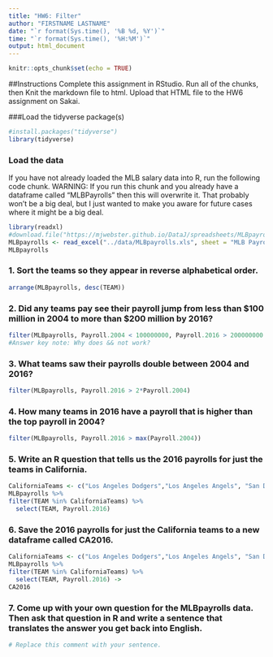 ```yaml
---
title: "HW6: Filter"
author: "FIRSTNAME LASTNAME"
date: "`r format(Sys.time(), '%B %d, %Y')`"
time: "`r format(Sys.time(), '%H:%M')`"
output: html_document
---
```

```r
knitr::opts_chunk$set(echo = TRUE)
```


##Instructions
Complete this assignment in RStudio. Run all of the chunks, then Knit the markdown file to html. Upload that HTML file to the HW6 assignment on Sakai.

###Load the tidyverse package(s)
```r
#install.packages("tidyverse")
library(tidyverse)
```


### Load the data
If you have not already loaded the MLB salary data into R, run the following code chunk. WARNING: If you run this chunk and you already have a dataframe called "MLBPayrolls" then this will overwrite it. That probably won't be a big deal, but I just wanted to make you aware for future cases where it might be a big deal.

```r
library(readxl)
#download.file("https://mjwebster.github.io/DataJ/spreadsheets/MLBpayrolls.xls", "MLBPayrolls.xls")
MLBpayrolls <- read_excel("../data/MLBpayrolls.xls", sheet = "MLB Payrolls", na = "n/a", .name_repair = "universal")
MLBpayrolls
```


### 1. Sort the teams so they appear in reverse alphabetical order.
```r
arrange(MLBpayrolls, desc(TEAM))
```


### 2. Did any teams pay see their payroll jump from less than $100 million in 2004 to more than $200 million by 2016?
```r
filter(MLBpayrolls, Payroll.2004 < 100000000, Payroll.2016 > 200000000  )
#Answer key note: Why does && not work?
```


### 3. What teams saw their payrolls double between 2004 and 2016?
```r
filter(MLBpayrolls, Payroll.2016 > 2*Payroll.2004)
```

### 4. How many teams in 2016 have a payroll that is higher than the top payroll in 2004?
```r
filter(MLBpayrolls, Payroll.2016 > max(Payroll.2004))
```



### 5. Write an R question that tells us the 2016 payrolls for just the teams in California. 
```r
CaliforniaTeams <- c("Los Angeles Dodgers","Los Angeles Angels", "San Diego Padres","San Francisco Giants")
MLBpayrolls %>%
filter(TEAM %in% CaliforniaTeams) %>%
  select(TEAM, Payroll.2016)
```

### 6. Save the 2016 payrolls for just the California teams to a new dataframe called CA2016.

```r
CaliforniaTeams <- c("Los Angeles Dodgers","Los Angeles Angels", "San Diego Padres","San Francisco Giants")
MLBpayrolls %>%
filter(TEAM %in% CaliforniaTeams) %>%
  select(TEAM, Payroll.2016) -> 
CA2016
```

### 7. Come up with your own question for the MLBpayrolls data. Then ask that question in R and write a sentence that translates the answer you get back into English.

```r


# Replace this comment with your sentence.
```

